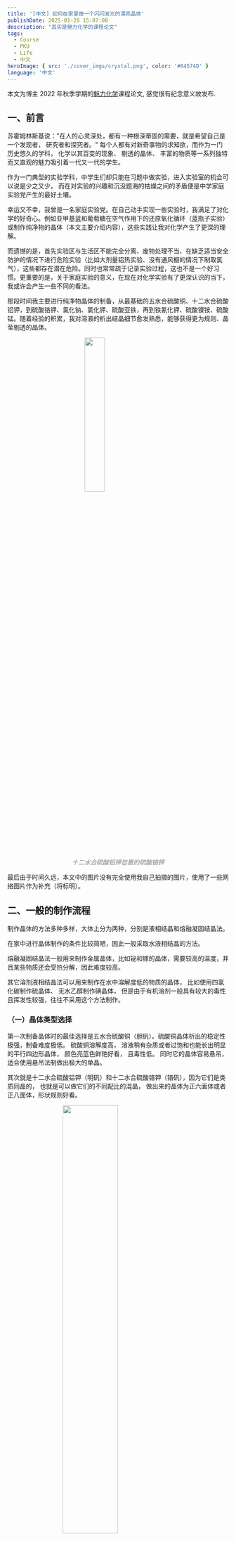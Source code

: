 ```yaml
---
title: '[中文] 如何在家里做一个闪闪发光的漂亮晶体'
publishDate: 2025-01-28 15:07:00
description: "其实是魅力化学的课程论文"
tags:
  - Course
  - PKU
  - Life
  - 中文
heroImage: { src: './cover_imgs/crystal.png', color: '#64574D' }
language: '中文'
---
```



<Aside title='What is this?' type='note'>

本文为博主 2022 年秋季学期的[魅力化学](https://www.lyt0112.com/blog/course_review-zh)课程论文, 感觉很有纪念意义故发布.

</Aside>

## 一、前言

苏霍姆林斯基说："在人的心灵深处，都有一种根深蒂固的需要，就是希望自己是一个发现者， 研究者和探究者。" 每个人都有对新奇事物的求知欲，而作为一门历史悠久的学科， 化学以其百变的现象、 剔透的晶体、 丰富的物质等一系列独特而又直观的魅力吸引着一代又一代的学生。

作为一门典型的实验学科，中学生们却只能在习题中做实验，进入实验室的机会可以说是少之又少， 而在对实验的兴趣和沉没题海的枯燥之间的矛盾便是中学家庭实验党产生的最好土壤。

幸运又不幸，我曾是一名家庭实验党。在自己动手实现一些实验时，我满足了对化学的好奇心。例如亚甲基蓝和葡萄糖在空气作用下的还原氧化循环（蓝瓶子实验）或制作纯净物的晶体（本文主要介绍内容），这些实践让我对化学产生了更深的理解。

而遗憾的是，首先实验区与生活区不能完全分离、废物处理不当、在缺乏适当安全防护的情况下进行危险实验（比如大剂量铝热实验、没有通风橱的情况下制取氯气），这些都存在潜在危险。同时也常常疏于记录实验过程，这也不是一个好习惯。更重要的是，关于家庭实验的意义，在现在对化学实验有了更深认识的当下，我或许会产生一些不同的看法。

那段时间我主要进行纯净物晶体的制备，从最基础的五水合硫酸铜、十二水合硫酸铝钾，到硫酸铬钾、氯化钠、氯化钾、硫酸亚铁，再到铁氰化钾、硫酸镍铵、硫酸锰。随着经验的积累，我对溶液的析出结晶细节愈发熟悉，能够获得更为规则、晶莹剔透的晶体。

<img src="https://cdn.lyt0112.com/2025/01/d6cabdaa77a79da3c5d75099e0297ca1.png" alt="" style="width: 30%; height: auto; display: block; margin: 0 auto;" /><p style="text-align: center; font-style: italic; color: gray;"> 十二水合硫酸铝钾包裹的硫酸铬钾 </p>

最后由于时间久远，本文中的图片没有完全使用我自己拍摄的图片，使用了一些网络图片作为补充（将标明）。

## 二、一般的制作流程

制作晶体的方法多种多样，大体上分为两种，分别是液相结晶和熔融凝固结晶法。

在家中进行晶体制作的条件比较简陋，因此一般采取水液相结晶的方法。

熔融凝固结晶法一般用来制作金属晶体，比如铋和镓的晶体，需要较高的温度，并且某些物质还会受热分解，因此难度较高。

其它溶剂液相结晶法可以用来制作在水中溶解度低的物质的晶体， 比如使用四氯化碳制作硫晶体、 无水乙醇制作碘晶体， 但是由于有机溶剂一般具有较大的毒性且挥发性较强，往往不采用这个方法制作。

### （一）晶体类型选择

第一次制备晶体时的最佳选择是五水合硫酸铜（胆矾）。硫酸铜晶体析出的稳定性极强，制备难度极低。 硫酸铜溶解度高， 溶液稍有杂质或者过饱和也能长出明显的平行四边形晶体， 颜色亮蓝色鲜艳好看， 且毒性低。 同时它的晶体容易悬吊，适合使用悬吊法制做出极大的单晶。

其次就是十二水合硫酸铝钾（明矾）和十二水合硫酸铬钾（铬矾），因为它们是类质同晶的， 也就是可以做它们的不同配比的混晶， 做出来的晶体为正六面体或者正八面体，形状规则好看。

<img src="https://cdn.lyt0112.com/2025/01/8c23534fcee7014cd3cc9d3572c74d8f.png" alt="" style="width: 50%; height: auto; display: block; margin: 0 auto;" /><p style="text-align: center; font-style: italic; color: gray;"> 体积较大的分层明矾铬钾 </p>

稍有难度的是氯化钠的晶体，虽然常用的食盐中绝大部分都是它，但是想要做一个大且透明的单晶是难上加难， 制作的时候一定不要使用食盐， 因为杂质与添加剂太多， 不会形成单晶。 氯化钠晶体的制作难度首先是它的溶解度较低， 想要冷却热饱和溶液制备晶种几乎不可能， 其次是容易产生碎晶， 也很难做出晶莹剔透的晶体。

一般在制备的时候都会添加一些甘氨酸[^1] （8g/L） 作为添加剂以提高氯化钠晶体的透明度， 如果想要进一步提高晶体的透明度可以加入少量的硝酸铅[^2]（0.1g/L）。

<img src="https://cdn.lyt0112.com/2025/01/c7855e97b98aeaa232583d7592fcd115.png" alt="" style="width: 50%; height: auto; display: block; margin: 0 auto;" /><p style="text-align: center; font-style: italic; color: gray;"> 氯化钠单晶 </p>

### （二）配置母液

首先应该配置饱和溶液。一般采用母液法，虽然理论上可以通过查询溶解度表， 再计算溶质与结晶水的质量来使溶液恰好饱和， 但是考虑到晶体制作的流水线连续性、 溶液复用性、 室温的波动以及溶解度表的不准确性， 使用一个烧杯存放母液作为缓冲往往可以得到更好的效果。

首先需要准备一个容量较大的烧杯作为母液烧杯， 根据溶解度加入大致质量的溶质并等待一段时间， 如果烧杯底部仍有未溶解的溶质 （因为溶解结晶是动态平衡，因此多余的试剂往往会变成晶体"大饼"），就说明这杯溶液饱和了，我们将其作为母液，此时母液的上层清液便是饱和溶液。

<img src="https://cdn.lyt0112.com/2025/01/d7fd8b270d269289125abfaa61568efb.png" alt="" style="width: 30%; height: auto; display: block; margin: 0 auto;" /><p style="text-align: center; font-style: italic; color: gray;"> 烧杯底部的晶体"大饼"[^2] </p>


### （三）析晶方法

现在我们有了饱和溶液， 那么具体如何操作才能使晶体从水中析出呢？一般有两种方法，分别是冷却热饱和溶液法和常温蒸发结晶法。

冷却热饱和溶液法适用于溶解度对温度变化敏感的溶质，比如硫酸铜。具体操作是对每 100 克水加入比当前温度溶解度多 20 克左右的溶质（加多了容易析出大饼） ， 搅拌加热至完全溶解， 将溶液立刻倒入结晶皿中并等待结晶，此时要注意在结晶皿上盖一张滤纸以防止灰尘落入结晶皿， 灰尘可能会造成溶液迅速析出大量碎晶；待温度下降溶液结晶后用镊子夹出品相较好的小晶体作为晶核/晶种， 注意一旦镊子进入溶液也会造成溶液迅速析出大量碎晶。 在拿出心仪的小晶种之后，将剩余液体与碎晶倒回母液烧杯。

冷却热饱和溶液法由于溶解度下降的速率较快，往往用来制作大量小晶种，也就是以量取胜，难以制作单个的形状规则的大晶体。

<img src="https://cdn.lyt0112.com/2025/01/890d97267732323be2f9afe31a84d51d.png" alt="" style="width: 30%; height: auto; display: block; margin: 0 auto;" /><p style="text-align: center; font-style: italic; color: gray;"> 冷却热硫酸铜溶液析晶[^3] </p>


常温蒸发结晶法适用于任何种类的溶质，只要取母液的上层清液，倒入结晶皿，放入小晶核（不放其实也可以），静置析晶即可。

常温蒸发结晶法除了可以将晶种放在结晶皿底部，也可以用透明细鱼线（或许头发也可以） 将晶种悬挂在饱和溶液中， 这个方法的好处在于晶体底部不会被结晶皿底部限制而产生不自然的凹面，但是坏处是鱼线会留在晶体内部。

<img src="https://cdn.lyt0112.com/2025/01/75df6136c6f68b5159a8689872cf09c6.png" alt="" style="width: 50%; height: auto; display: block; margin: 0 auto;" /><p style="text-align: center; font-style: italic; color: gray;"> 栓绳的胆矾晶体与悬吊法生长的明矾 </p>


最后在从溶液中拿出晶体后，一定要注意立刻将晶体表面的溶液擦干，因为表面的溶液由于于空气接触面积极大， 会迅速风干， 在晶体表面留下许多细小的杂晶，导致一段时间过后晶体表面变得粗糙。

### （四）保存方法

在得到了这些漂亮的晶体之后我们显然不会把它们又放回母液中溶掉， 而是想把它们保存下来， 那么现在就要考虑如何保存晶体才能让保存时间长久还能好好地把玩晶体。

另外如果晶体因为保存不慎表面被风化了一些， 可以通过将晶体放回饱和溶液几秒钟，直到表面的脱水白色部分变回到正常含结晶水的颜色。

1. 拍照保存

拍照保存实在是保存时间最久的方法， 下图中的硫酸亚铁早已因为保存不当而丢失结晶水风化为白色粉末了，但是它的遗照仍然存放在我的电脑中。

<img src="https://cdn.lyt0112.com/2025/01/26fc8b6a04e2eb6d220a9da862b7eaec.png" alt="" style="width: 30%; height: auto; display: block; margin: 0 auto;" /><p style="text-align: center; font-style: italic; color: gray;"> 硫酸亚铁（N 年之前） </p>


2. 使用矿物标本盒

顾名思义，这个方法往往用来展示固体标本而不是长时间存放，如果是易风化（含有结晶水的任何物质）、光解（三草酸合铁酸钾）的晶体不要使用这样的方法展示。

<img src="https://cdn.lyt0112.com/2025/01/d27a36d11034061e70089878eaaef386.png" alt="" style="width: 30%; height: auto; display: block; margin: 0 auto;" /><p style="text-align: center; font-style: italic; color: gray;"> 矿标盒里的铝钾铬钾混晶[^4] </p>

3. 使用密封袋

好处在于价格亲民，保存非常方便，对于普通的晶体如氯化钠，可以做到长期的保存。但如果稍微有一点难度，如会风化（硫酸铜）、吸湿（氢氧化钠）、光解（三草酸合铁酸钾）、热分解（高锰酸钾）、氧化（硫酸亚铁），只用密封袋保存的话，它们会迅速变质，因此往往将晶体用清漆包裹一层再放入密封袋。

4. 西林瓶+液体石蜡（石蜡油）

能够较为长久地保存晶体，但是坏处在于石蜡油极其难以清除，如果需要使用晶体或者用其他方法保存晶体，表面的石蜡油就很难清理干净了。

5. 环氧树脂

这个方法可以非常长久的保存晶体 （除了光解、 热分解的晶体） ， 方便把玩，不怕摔碎， 实在是保存晶体的上佳方式。 但是不建议与还原性物质一起使用， 可能会造成晶体的氧化变质，比如硫酸亚铁可能会氧化发黑[^5]。

<img src="https://cdn.lyt0112.com/2025/01/92a3009ee49ac56b9981b95153e145c6.png" alt="" style="width: 30%; height: auto; display: block; margin: 0 auto;" /><p style="text-align: center; font-style: italic; color: gray;"> 环氧树脂里的铁氰化钾[^6] </p>


## 三、 实验安全

### （一）选材安全

应当遵守法律法规，遵守《危险化学品安全管理条例》、《中华人民共和国治安管理处罚法》、 《中华人民共和国消防法》，不使用有毒有机溶剂结晶、不使用有毒性、致癌的药品，如重铬酸钾。

### （二）过程安全

1. 生活区与实验区必须完全分离， 生活区禁止存放化学试剂， 特别是禁止在冰箱中同时存放食物和化学试剂；试验区不得进食或使用厨具。
2. 戴手套， 尤其是使用重金属盐时， 不戴手套最常见的问题是镍离子导致皮肤过敏、重金属盐（如银离子）导致手掌蛋白质变色。
3. 不使用不规范、有风险的操作，如：直接加热烧杯、重复使用过滤纸，纱布及一切滤纸代用品，并且应逐步取消明火加热。

## 四、 环保要求

尤其需要注意的是废水排放需要遵循《污水综合排放标准》，排入下水道应遵循《污水排入城市下水道水质标准》[^7]，以铜为例，排入下水道的废液中总铜含量应小于 2mg/L。

以硫酸铜为例给出晶体废液的可能处理方式：

1. 储存或放回母液中
2. 用于制备其他试剂，如斐林试剂
3. 蒸干回收硫酸铜
4. 硫化钠沉淀铜离子
5. 碱沉淀铜离子
6. 活泼金属置换铜

## 五、 总结

家庭制作纯净物晶体的出发点是为了满足对化学实验的好奇、 满足对美丽的化学晶体的喜爱。 仍然记得我做出来的第一个晶体是硫酸铜， 当我把热饱和溶液倒入结晶皿的时候内心非常激动， 甚至盖好了滤纸 （防止灰尘进入） 还是忍不住每隔一小会就揭开看一眼， 最后当我看到了清澈的蓝色溶液中出现了小小的， 但是清晰可见的平行四边形晶体的时候，内心的激动真的是无以言表。

回到最开始提出的问题，家庭实验是否是有意义的，如果是在化学领域深耕多年的相关从业者， 他可能会说家庭实验毫无意义， 与学习相比是舍本逐末； 而如果是刚开始学习的小白（比如当年的我）可能会说这是兴趣与知识的桥梁。

如果要由现在的我来评价，在对化学实验有了更理性的认识，收起所有仪器之后，我会说家庭实验可能并不是最理想的学习方式。如果我反思当时的经历，会发现实际上自己完全没有实验规划，只是看到了有趣的实验现象，就会想去尝试复现，完成后又想尝试下一个，因此实验的重点在于观察现象而不是实验前后的思考，这就使实验失去了其教育意义。

有观点认为，几百年前的化学家通过随机实验发现了许多有意义的反应。然而，这种说法并不准确。事实上，化学家们是基于已有反应构建模型，通过模型预测其他反应的结果，再进行实验验证。这种假说演绎法具有科学思维的意义，与单纯追求实验效果的做法有本质区别。

本文所述晶体均为亲身制备经历。限于篇幅，未能详述其他晶体的制备过程，如淡粉色的硫酸锰、淡黄色的亚铁氰化钾。正是这些晶体的美感促使我研究单晶的制备技术。时至今日，每一个制备的晶体仍历历在目，这或许正是化学的魅力所在。

谨以此文总结我在中学阶段与化学的故事和对化学的热爱。

---

[^1]: 翁贤芬. 大颗粒氯化钠的制备研究[J]. 盐业与化工, 2009.

[^2]: 双色大饼，你值得拥有[EB/OL]. 百度贴吧. https://tieba.baidu.com/p/7821134717

[^3]: 从零开始的晶体教程（3）[EB/OL]. 科创网. https://www.kechuang.org/t/88078

[^4]: 百度贴吧[EB/OL]. https://tieba.baidu.com/p/7714718573

[^5]: 从零开始的晶体教程（3.5）[EB/OL]. 科创网. https://www.kechuang.org/t/88081

[^6]: 百度贴吧[EB/OL]. https://tieba.baidu.com/p/7714718573

[^7]: GB/T 31962-2015, 污水排入城镇下水道水质标准[S]. http://www.wxbh.gov.cn/doc/2022/09/01/3743836.shtml
